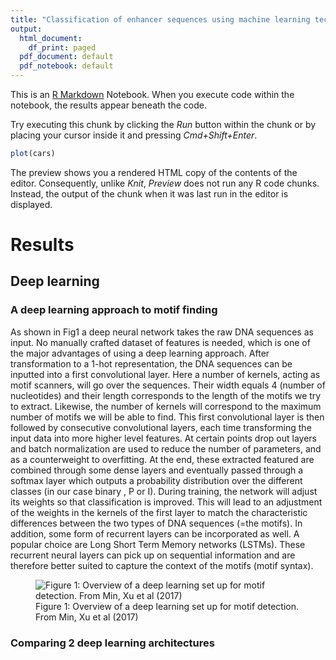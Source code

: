 ---
title: "Classification of enhancer sequences using machine learning techniques"
output:
  html_document:
    df_print: paged
  pdf_document: default
  pdf_notebook: default
---

This is an [R Markdown](http://rmarkdown.rstudio.com) Notebook. When you execute code within the notebook, the results appear beneath the code. 

Try executing this chunk by clicking the *Run* button within the chunk or by placing your cursor inside it and pressing *Cmd+Shift+Enter*. 

```{r}
plot(cars)
```


The preview shows you a rendered HTML copy of the contents of the editor. Consequently, unlike *Knit*, *Preview* does not run any R code chunks. Instead, the output of the chunk when it was last run in the editor is displayed.

# Results
## Deep learning
### A deep learning approach to motif finding
As shown in Fig1 a deep neural network takes the raw DNA sequences as input. No manually crafted dataset of features is needed, which is one of the major advantages of using a deep learning approach.   After transformation to a 1-hot representation, the DNA sequences can be inputted into a first convolutional layer.   Here a number of kernels, acting as motif scanners, will go over the sequences.   Their width equals 4 (number of nucleotides) and their length corresponds to the length of the motifs we try to extract.   Likewise, the number of kernels will correspond to the maximum number of motifs we will be able to find.   This first convolutional layer is then followed by consecutive convolutional layers, each time transforming the input data into more higher level features.    At certain points drop out layers and batch normalization are used to reduce the number of parameters, and as a counterweight to overfitting.  At the end, these extracted featured are combined through some dense layers and eventually passed through a softmax layer which outputs a probability distribution over the different classes (in our case binary , P or I).   During training, the network will adjust its weights so that classification is improved.   This will lead to an adjustment of the weights in the kernels of the first layer to match the characteristic differences between the two types of DNA sequences (=the motifs).
In addition, some form of recurrent layers can be incorporated as well.  A popular choice are Long Short Term Memory networks (LSTMs). These recurrent neural layers can pick up on sequential information and are therefore better suited to capture the context of the motifs (motif syntax).

![Figure 1: Overview of a deep learning set up for motif detection.  From Min, Xu et al (2017)][fig1]

[fig1]: https://github.com/muscovitebob/EnhancerMachineLearning/tree/master/report/pics/Overview set up deep learning for motif detection.png "Overview set up deep learning for motif detection"

### Comparing 2 deep learning architectures